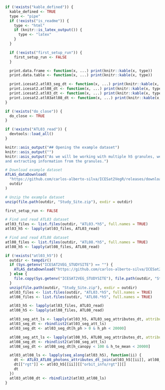```r
if (!exists("kable_defined")) {
  kable_defined <- TRUE
  type <- "pipe"
  if (!exists("is_readme")) {
    type <- "html"
    if (knitr::is_latex_output()) {
      type <- "latex"
    }
  }

  if (!exists("first_setup_run")) {
    first_setup_run <- FALSE
  }

  print.data.frame <- function(x, ...) print(knitr::kable(x, type))
  print.data.table <- function(x, ...) print(knitr::kable(x, type))

  print.icesat2.atl03_seg_dt <- function(x, ...) print(knitr::kable(x, type))
  print.icesat2.atl08_dt <- function(x, ...) print(knitr::kable(x, type))
  print.icesat2.atl03_dt <- function(x, ...) print(knitr::kable(x, type))
  print.icesat2.atl03atl08_dt <- function(x, ...) print(knitr::kable(x, type))
}

if (!exists("do_close")) {
  do_close <- TRUE
}
```

```r
if (!exists("ATL03_read")) {
  devtools::load_all()
}
```

```r
knitr::asis_output("## Opening the example dataset")
knitr::asis_output("")
knitr::asis_output("As we will be working with multiple h5 granules, we will be using `lapply` for reading
and extracting information from the granules.")
```

```r
# Download example dataset
ATLAS_dataDownload(
  "https://github.com/carlos-alberto-silva/ICESat2VegR/releases/download/example_datasets/Study_Site.zip",
  outdir
)

# Unzip the example dataset
unzip(file.path(outdir, "Study_Site.zip"), exdir = outdir)
```

```r
first_setup_run <- FALSE
```


```r
# Find and read ATL03 dataset
atl03_files <- list.files(outdir, "ATL03.*h5", full.names = TRUE)
atl03_h5 <- lapply(atl03_files, ATL03_read)
```

```r
# Find and read ATL08 dataset
atl08_files <- list.files(outdir, "ATL08.*h5", full.names = TRUE)
atl08_h5 <- lapply(atl08_files, ATL08_read)
```

```r
if (!exists("atl03_h5")) {
  outdir <- tempdir()
  if (Sys.getenv("ICESAT2VEG_STUDYSITE") == "") {
    ATLAS_dataDownload("https://github.com/carlos-alberto-silva/ICESat2VegR/releases/download/example_datasets/Study_Site.zip", outdir)
  } else {
    file.copy(Sys.getenv("ICESAT2VEG_STUDYSITE"), file.path(outdir, "Study_Site.zip"))
  }
  unzip(file.path(outdir, "Study_Site.zip"), exdir = outdir)
  atl03_files <- list.files(outdir, "ATL03.*h5", full.names = TRUE)
  atl08_files <- list.files(outdir, "ATL08.*h5", full.names = TRUE)

  atl03_h5 <- lapply(atl03_files, ATL03_read)
  atl08_h5 <- lapply(atl08_files, ATL08_read)

  atl03_seg_att_ls <- lapply(atl03_h5, ATL03_seg_attributes_dt, attributes = c("delta_time", "solar_elevation", "pitch", "h_ph", "ref_elev"))
  atl03_seg_dt <- rbindlist2(atl03_seg_att_ls)
  atl03_seg_dt <- atl03_seg_dt[h_ph > 0 & h_ph < 20000]

  atl08_seg_att_ls <- lapply(atl08_h5, ATL08_seg_attributes_dt, attributes = c("h_canopy", "h_te_mean", "terrain_slope", "canopy_openness", "night_flag"))
  atl08_seg_dt <- rbindlist2(atl08_seg_att_ls)
  atl08_seg_dt <- atl08_seg_dt[h_canopy < 100 & h_te_mean < 20000]

  atl03_atl08_ls <- lapply(seq_along(atl03_h5), function(ii) {
    dt <- ATL03_ATL08_photons_attributes_dt_join(atl03_h5[[ii]], atl08_h5[[ii]])
    dt[["rgt"]] <- atl03_h5[[ii]][["orbit_info/rgt"]][]
    dt
  })
  atl03_atl08_dt <- rbindlist2(atl03_atl08_ls)
}
```